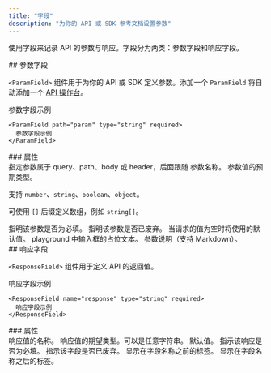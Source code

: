 ```yaml
---
title: "字段"
description: "为你的 API 或 SDK 参考文档设置参数"
---
```


使用字段来记录 API 的参数与响应。字段分为两类：参数字段和响应字段。

<div id="parameter-field">
  ## 参数字段
</div>

`<ParamField>` 组件用于为你的 API 或 SDK 定义参数。添加一个 `ParamField` 将自动添加一个 [API 操作台](/zh/api-playground/overview)。

<ParamField path="param" type="string" required>
  参数字段示例
</ParamField>

```mdx
<ParamField path="param" type="string" required>
  参数字段示例
</ParamField>
```

<div id="properties">
  ### 属性
</div>

<ParamField body="query, path, body, or header" type="string">
  指定参数属于 query、path、body 或 header，后面跟随
  参数名称。
</ParamField>

<ParamField body="type" type="string">
  参数值的预期类型。

  支持 `number`、`string`、`boolean`、`object`。

  可使用 `[]` 后缀定义数组，例如 `string[]`。
</ParamField>

<ParamField body="required" type="boolean">
  指明该参数是否为必填。
</ParamField>

<ParamField body="deprecated" type="boolean">
  指明该参数是否已废弃。
</ParamField>

<ParamField body="default" type="any">
  当请求的值为空时将使用的默认值。
</ParamField>

<ParamField body="placeholder" type="string">
  playground 中输入框的占位文本。
</ParamField>

<ParamField body="children" type="string">
  参数说明（支持 Markdown）。
</ParamField>

<div id="response-field">
  ## 响应字段
</div>

`<ResponseField>` 组件用于定义 API 的返回值。

<ResponseField name="response" type="string" required>
  响应字段示例
</ResponseField>

```mdx
<ResponseField name="response" type="string" required>
  响应字段示例
</ResponseField>
```

<div id="properties">
  ### 属性
</div>

<ResponseField name="name" type="string" required>
  响应值的名称。
</ResponseField>

<ResponseField name="type" type="string" required>
  响应值的期望类型。可以是任意字符串。
</ResponseField>

<ResponseField name="default" type="string">
  默认值。
</ResponseField>

<ResponseField name="required" type="boolean">
  指示该响应是否为必填。
</ResponseField>

<ResponseField name="deprecated" type="boolean">
  指示该字段是否已废弃。
</ResponseField>

<ResponseField name="pre" type="string[]">
  显示在字段名称之前的标签。
</ResponseField>

<ResponseField name="post" type="string[]">
  显示在字段名称之后的标签。
</ResponseField>